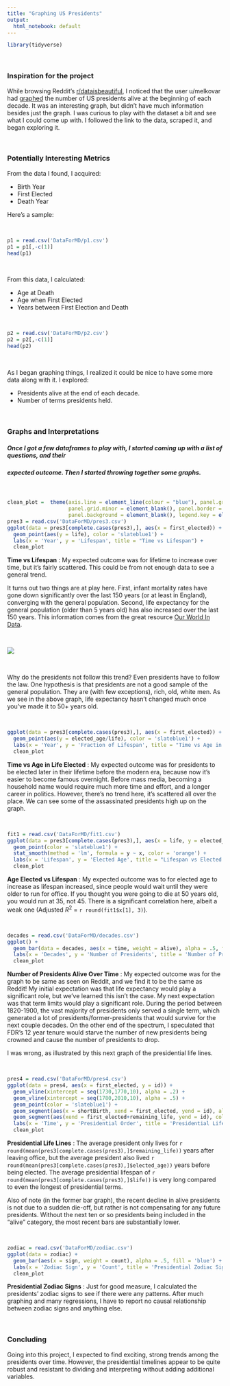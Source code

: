 ```yaml
---
title: "Graphing US Presidents"
output:
  html_notebook: default
---
```

```r
library(tidyverse)
```

<br />

### Inspiration for the project

While browsing Reddit's [r/dataisbeautiful](https://www.reddit.com/r/dataisbeautiful/), I noticed that the user u/melkovar had [graphed](https://www.reddit.com/r/dataisbeautiful/comments/6zy8o9/oc_number_of_us_presidents_alive_at_the_start_of/) the number of US presidents alive at the beginning of each decade. It was an interesting graph, but didn't have much information besides just the graph. I was curious to play with the dataset a bit and see what I could come up with. I followed the link to the data, scraped it, and began exploring it.

<br />

### Potentially Interesting Metrics

From the data I found, I acquired:

* Birth Year
* First Elected
* Death Year

Here's a sample: 

<br />

```r

p1 = read.csv('DataForMD/p1.csv')
p1 = p1[,-c(1)]
head(p1)

```

<br />

From this data, I calculated:

* Age at Death
* Age when First Elected
* Years between First Election and Death

<br />

```r

p2 = read.csv('DataForMD/p2.csv')
p2 = p2[,-c(1)]
head(p2)

```

<br />


As I began graphing things, I realized it could be nice to have some more data along with it. I explored:

* Presidents alive at the end of each decade.
* Number of terms presidents held.

<br />

### Graphs and Interpretations

##### Once I got a few dataframes to play with, I started coming up with a list of questions, and their
##### expected outcome. Then I started throwing together some graphs. 

<br />

```r
clean_plot =  theme(axis.line = element_line(colour = "blue"), panel.grid.major = element_blank(),
                    panel.grid.minor = element_blank(), panel.border = element_blank(),
                    panel.background = element_blank(), legend.key = element_blank())
pres3 = read.csv('DataForMD/pres3.csv')
ggplot(data = pres3[complete.cases(pres3),], aes(x = first_elected)) +
  geom_point(aes(y = life), color = 'slateblue1') +
  labs(x = 'Year', y = 'Lifespan', title = "Time vs Lifespan") +
  clean_plot
```

**Time vs Lifespan** : My expected outcome was for lifetime to increase over time, but it's fairly scattered.
This could be from not enough data to see a general trend. 

It turns out two things are at play here. First, infant mortality rates have gone down significantly over the last 150 years (or at least in England), converging with the general population. Second, life expectancy for the general population (older than 5 years old) has also increased over the last 150 years. This information comes from the great resource [Our World In Data](https://ourworldindata.org/life-expectancy/).

<br />

![](life_expectancy.png)

<br />

Why do the presidents not follow this trend? Even presidents have to follow the law. One hypothesis is that presidents are not a good sample of the general population. They are (with few exceptions), rich, old, white men. As we see in the above graph, life expectancy hasn't changed much once you've made it to 50+ years old. 

<br />

```r
ggplot(data = pres3[complete.cases(pres3),], aes(x = first_elected)) +
  geom_point(aes(y = elected_age/life), color = 'slateblue1') +
  labs(x = 'Year', y = 'Fraction of Lifespan', title = "Time vs Age in Life Elected") +
  clean_plot
```

**Time vs Age in Life Elected** : My expected outcome was for presidents to be elected later in their lifetime before the modern era, because now it's easier to become famous overnight. Before mass media, becoming a household name would require much more time and effort, and a longer career in politics. However, there's no trend here, it's scattered all over the place. We can see some of the assassinated presidents high up on the graph.

<br />

```r
fit1 = read.csv('DataForMD/fit1.csv')
ggplot(data = pres3[complete.cases(pres3),], aes(x = life, y = elected_age)) +
  geom_point(color = 'slateblue1') +
  stat_smooth(method = 'lm', formula = y ~ x, color = 'orange') +
  labs(x = 'Lifespan', y = 'Elected Age', title = "Lifespan vs Elected Age") +
  clean_plot
```


**Age Elected vs Lifespan** : My expected outcome was to for elected age to increase as lifespan increased, since people would wait until they were older to run for office. If you thought you were going to die at 50 years old, you would run at 35, not 45. There is a significant correlation here, albeit a weak one (Adjusted $R^2$ = `r round(fit1$x[1], 3)`).

<br />

```r
decades = read.csv('DataForMD/decades.csv')
ggplot() +
  geom_bar(data = decades, aes(x = time, weight = alive), alpha = .5, fill = 'blue') +
  labs(x = 'Decades', y = 'Number of Presidents', title = 'Number of Presidents Alive Each Decade') +
  clean_plot

```


**Number of Presidents Alive Over Time** : My expected outcome was for the graph to be same as seen on Reddit, and we find it to be the same as Reddit! My initial expectation was that life expectancy would play a significant role, but we've learned this isn't the case. My next expectation was that term limits would play a significant role. During the period between 1820-1900, the vast majority of presidents only served a single term, which generated a lot of presidents/former-presidents that would survive for the next couple decades. On the other end of the spectrum, I speculated that FDR's 12 year tenure would starve the number of new presidents being crowned and cause the number of presidents to drop.

I was wrong, as illustrated by this next graph of the presidential life lines.

<br />

```r
pres4 = read.csv('DataForMD/pres4.csv')
ggplot(data = pres4, aes(x = first_elected, y = id)) +
  geom_vline(xintercept = seq(1730,1770,10), alpha = .2) +
  geom_vline(xintercept = seq(1780,2010,10), alpha = .5) +
  geom_point(color = 'slateblue1') +
  geom_segment(aes(x = shortBirth, xend = first_elected, yend = id), alpha = .4, color = 'orange') +
  geom_segment(aes(xend = first_elected+remaining_life, yend = id), color = 'orange') +
  labs(x = 'Time', y = 'Presidential Order', title = 'Presidential Life Lines') +
  clean_plot

```

**Presidential Life Lines** : The average president only lives for `r round(mean(pres3[complete.cases(pres3),]$remaining_life))` years after leaving office, but the average president also lived `r round(mean(pres3[complete.cases(pres3),]$elected_age))` years before being elected. The average presidential lifespan of `r round(mean(pres3[complete.cases(pres3),]$life))` is very long compared to even the longest of presidential terms. 

Also of note (in the former bar graph), the recent decline in alive presidents is not due to a sudden die-off, but rather is not compensating for any future presidents. Without the next ten or so presidents being included in the "alive" category, the most recent bars are substantially lower.

<br />

```r
zodiac = read.csv('DataForMD/zodiac.csv')
ggplot(data = zodiac) +
  geom_bar(aes(x = sign, weight = count), alpha = .5, fill = 'blue') +
  labs(x = 'Zodiac Sign', y = 'Count', title = 'Presidential Zodiac Signs') +
  clean_plot

```

**Presidential Zodiac Signs** : Just for good measure, I calculated the presidents' zodiac signs to see if there were any patterns. After much graphing and many regressions, I have to report no causal relationship between zodiac signs and anything else. 

<br />

### Concluding

Going into this project, I expected to find exciting, strong trends among the presidents over time. However, the presidential timelines appear to be quite robust and resistant to dividing and interpreting without adding additional variables.


<br />


